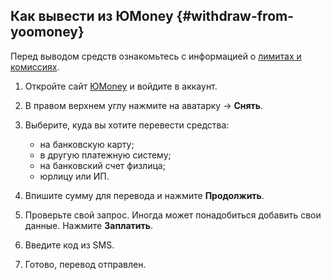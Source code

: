 
<Check/>

## Как вывести из ЮMoney {#withdraw-from-yoomoney}

<Note mode="note" title="Примечание">

Перед выводом средств ознакомьтесь с информацией о [лимитах и комиссиях](https://yoomoney.ru/page?id=536224).

</Note>

1. Откройте сайт [ЮMoney](https://yoomoney.ru/?lang=ru) и войдите в аккаунт.

1. В правом верхнем углу нажмите на аватарку → **Снять**.

1. Выберите, куда вы хотите перевести средства:

    - на банковскую карту;
    - в другую платежную систему;
    - на банковский счет физлица;
    - юрлицу или ИП.

1. Впишите сумму для перевода и нажмите **Продолжить**.

1. Проверьте свой запрос. Иногда может понадобиться добавить свои данные. Нажмите **Заплатить**.

1. Введите код из SMS.

1. Готово, перевод отправлен.
